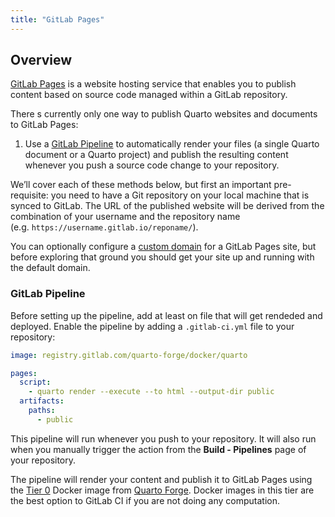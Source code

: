 ```yaml
---
title: "GitLab Pages"
---
```


## Overview

[GitLab Pages](https://pages.github.com/) is a website hosting service that enables you to publish content based on source code managed within a GitLab repository.

There s currently only one way to publish Quarto websites and documents to GitLab Pages:

1.  Use a [GitLab Pipeline] to automatically render your files (a single Quarto document or a Quarto project) and publish the resulting content whenever you push a source code change to your repository.

We'll cover each of these methods below, but first an important pre-requisite: you need to have a Git repository on your local machine that is synced to GitLab. The URL of the published website will be derived from the combination of your username and the repository name (e.g. `https://username.gitlab.io/reponame/`).

You can optionally configure a [custom domain](https://docs.gitlab.com/ee/user/project/pages/custom_domains_ssl_tls_certification/) for a GitLab Pages site, but before exploring that ground you should get your site up and running with the default domain.

### GitLab Pipeline

Before setting up the pipeline, add at least on file that will get rendeded and deployed. Enable the pipeline by adding a `.gitlab-ci.yml` file to your repository:

``` .yaml
image: registry.gitlab.com/quarto-forge/docker/quarto

pages:
  script:
    - quarto render --execute --to html --output-dir public
  artifacts:
    paths:
      - public
```

This pipeline will run whenever you push to your repository. It will also run when you manually trigger the action from the **Build - Pipelines** page of your repository.

The pipeline will render your content and publish it to GitLab Pages using the [Tier 0](https://gitlab.com/quarto-forge/docker#tier-0) Docker image from [Quarto Forge](https://gitlab.com/quarto-forge). Docker images in this tier are the best option to GitLab CI if you are not doing any computation.
